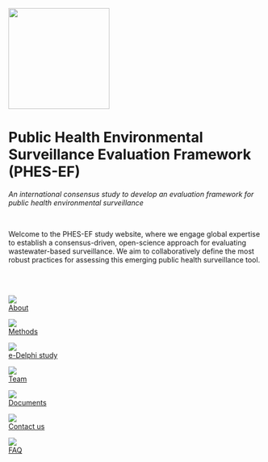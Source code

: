 ::: centered_content
![](assets/phes-ef-logo_colour.svg){width="200"}

# Public Health Environmental Surveillance Evaluation Framework (PHES-EF)

*An international consensus study to develop an evaluation framework for public health environmental surveillance*
:::
\

::: centered_content
Welcome to the PHES-EF study website, where we engage global expertise to establish a consensus-driven, open-science approach for evaluating wastewater-based surveillance. We aim to collaboratively define the most robust practices for assessing this emerging public health surveillance tool.
:::

\
\

<!-- ::: centered_content -->
<!-- | [![](assets/icon_about.svg){fig-align="center" width="75"}](about.qmd) | [![](assets/icon_study.svg){fig-align="center" width="75"}](methods.qmd) | [![](assets/icon_clipboard.svg){fig-align="center" width="75"}](delphi.qmd) | [![](assets/icon_team.svg){fig-align="center" width="75"}](team.qmd) | [![](assets/icon_Documentation.svg){fig-align="center" width="75"}](documents.qmd) | [![](assets/icon_contact-us.svg){fig-align="center" width="75"}](contact.qmd) | [![](assets/icon_faq.svg){fig-align="center" width="75"}](faq.qmd) | -->
<!-- | :---: | :---: | :---: | :---: | :---: | :---: | :---: | -->
<!-- | **About** | **Methods**| **e-Delphi Study** | **Team** | **Documents** | **Contact Us** | **FAQ** | -->
<!-- ::: -->

:::: {.icon-row}
::: {.flex-item}
[![](assets/icon_about.svg)  
About](about.qmd)
:::

::: {.flex-item}
[![](assets/icon_study.svg)  
Methods](methods.qmd)
:::

::: {.flex-item}
[![](assets/icon_clipboard.svg)  
e-Delphi study](delphi.qmd)
:::

::: {.flex-item}
[![](assets/icon_team.svg)  
Team](team.qmd)
:::

::: {.flex-item}
[![](assets/icon_Documentation.svg)  
Documents](documents.qmd)
:::

::: {.flex-item}
[![](assets/icon_contact-us.svg)  
Contact us](contact.qmd)
:::

::: {.flex-item}
[![](assets/icon_faq.svg)  
FAQ](faq.qmd)
:::
::::

